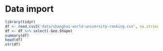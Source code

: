 # Data import
```r
library(tidyr)
df <- read.csv2('data/shanghai-world-university-ranking.csv', na.strings = "")
df <- df %>% select(-Geo.Shape)
summary(df)
head(df)
str(df)
```


